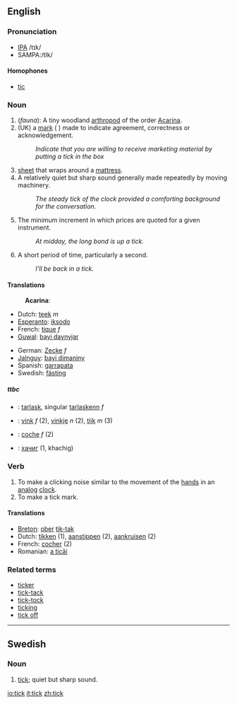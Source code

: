 {{wikipedia}}
==English==

===Pronunciation===
*[[w:IPA|IPA]] /tɪk/
*SAMPA:/tIk/

====Homophones====
*[[tic]]

===Noun===
{{en-noun-reg}}

# (''fauna''): A tiny woodland [[arthropod]] of the order [[Acarina]].
# (UK) a [[mark]] ( <!--what's the Unicode for this symbol?--> ) made to  indicate agreement, correctness or acknowledgement.
#:''Indicate that you are willing to receive marketing material by putting a tick in the box''
# [[sheet]] that wraps around a [[mattress]].
# A relatively quiet but sharp sound generally made repeatedly by moving machinery.
#: ''The steady tick of the clock provided a comforting background for the conversation.''
# {{trading}} The minimum increment in which prices are quoted for a given instrument.
#: ''At midday, the long bond is up a tick.''
# {{colloquial}} A short period of time, particularly a second.
#: ''I'll be back in a tick.''

====Translations====
:'''Acarina''':
{{top}}
*Dutch: [[teek]] ''m''
*[[Esperanto]]: [[iksodo]]
*French: [[tique]] ''f''
*[[Guwal]]: [[bayi daynyjar]]
{{mid}}
*German: [[Zecke]] ''f''
*[[Jalnguy]]: [[bayi dimaniny]]
*Spanish: [[garrapata]] {{f}}
*Swedish: [[fästing]] {{c}}
{{bottom}}

=====ttbc=====
{{checktrans}}
*{{ttbc|Breton}}: [[tarlask]], singular [[tarlaskenn]] ''f''
*{{ttbc|Dutch}}: [[vink]] ''f'' (2), [[vinkje]] ''n'' (2), [[tijk]] ''m'' (3)
*{{ttbc|French}}: [[coche]] ''f'' (2)
*{{ttbc|Mongolian}}: [[хачиг]] (1, khachig)

===Verb===
{{en-infl-reg-consonant|tick||}}

# To make a clicking noise similar to the movement of the [[hand]]s in an [[analog]] [[clock]].
# To make a tick mark.

====Translations====
*[[Breton]]: [[ober]] [[tik-tak]]
*Dutch: [[tikken]] (1), [[aanstippen]] (2), [[aankruisen]] (2)
*French: [[cocher]] (2)
*Romanian: [[a ticăi]]

===Related terms===
*[[ticker]]
*[[tick-tack]]
*[[tick-tock]]
*[[ticking]]
*[[tick off]]

----

==Swedish==
===Noun===
{{sv-noun-irreg-n}}

#[[tick#English|tick]]; quiet but sharp sound.

[[io:tick]]
[[it:tick]]
[[zh:tick]]